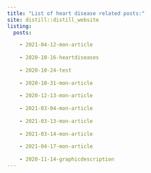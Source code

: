 ```yaml
---
title: "List of heart disease related posts:"
site: distill::distill_website
listing: 
  posts:

    - 2021-04-12-mon-article
    
    - 2020-10-16-heartdiseases
    
    - 2020-10-24-test
    
    - 2020-10-31-mon-article
    
    - 2020-12-13-mon-article
    
    - 2021-03-04-mon-article
    
    - 2021-03-13-mon-article
    
    - 2021-03-14-mon-article 
    
    - 2021-04-17-mon-article 
    
    - 2020-11-14-graphicdescription
---
```

